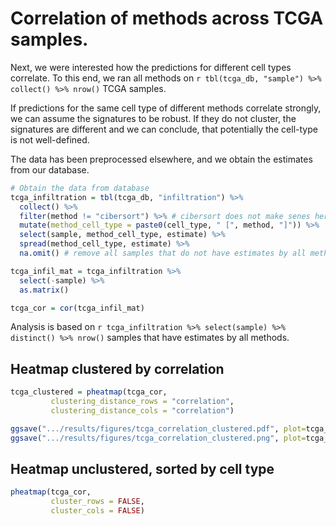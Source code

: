 # Correlation of methods across TCGA samples. 

Next, we were interested how the predictions for different cell types correlate. 
To this end, we ran all methods on `r tbl(tcga_db, "sample") %>% collect() %>% nrow()` TCGA samples. 

If predictions for the same cell type of different methods correlate strongly, we 
can assume the signatures to be robust. If they do not cluster, 
the signatures are different and we can conclude, that potentially the cell-type is not well-defined. 

The data has been preprocessed elsewhere, and we obtain the estimates from our database. 

```r
# Obtain the data from database
tcga_infiltration = tbl(tcga_db, "infiltration") %>%
  collect() %>% 
  filter(method != "cibersort") %>% # cibersort does not make senes here, as it only compares relative fractions. 
  mutate(method_cell_type = paste0(cell_type, " [", method, "]")) %>%
  select(sample, method_cell_type, estimate) %>%
  spread(method_cell_type, estimate) %>% 
  na.omit() # remove all samples that do not have estimates by all methods (LAML does not have TIMER estimates. )

tcga_infil_mat = tcga_infiltration %>%
  select(-sample) %>% 
  as.matrix()

tcga_cor = cor(tcga_infil_mat)
```

Analysis is based on `r tcga_infiltration %>% select(sample) %>% distinct() %>% nrow()` samples that have estimates by all methods. 

## Heatmap clustered by correlation
```r
tcga_clustered = pheatmap(tcga_cor, 
         clustering_distance_rows = "correlation",
         clustering_distance_cols = "correlation")

ggsave(".../results/figures/tcga_correlation_clustered.pdf", plot=tcga_clustered$gtable)
ggsave(".../results/figures/tcga_correlation_clustered.png", plot=tcga_clustered$gtable, dpi=1200)
```

## Heatmap unclustered, sorted by cell type
```r
pheatmap(tcga_cor,
         cluster_rows = FALSE,
         cluster_cols = FALSE)
```